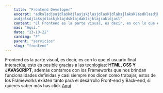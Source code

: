 ```yaml
---
    title: "Frontend Developer"
    excerpt: "adkalsdjsajdlaskdjlasjskjlasjdlaskjdlaksjlaksklasdklasdjkladjlaksjlaksdjlasdjaksdjlasdsladsajasjlaslasjdlajdsljdsal 
    asdjalsdjlaksjdlaskjklajdsklajdaklsjklajsakldjasl"
    content: "El Frontend es la parte visual, es decir, es con lo que el usuario final interactúa, esto es posible gracias a las tecnologías: HTML, CSS Y JAVASCRIPT, además contamos con los Frameworks, éstos nos brindan funcionalidades definidas y casi siempre nos dicen como trabajar, estos de los Frameworks existen tanto para el desarrollo Front-end y Back-end, si quieres saber más has click"
    mas: "Aquí." 
    date: "13-10-22"
    cardimg: "F"
    parent: "servicios"
    slug: "frontend"
---
```


Frontend es la parte visual, es decir, es con lo que el usuario final interactúa, esto es posible gracias a las tecnlogías: **HTML, CSS Y JAVASCRIPT**, además contamos con los Frameworks que nos brindan funcionalidades definidas y casi siempre nos dicen como trabajar, estos de los Frameworks existen tanto para el desarrollo Front-end y Back-end, si quieres saber más has click [Aquí](https://google.com) 